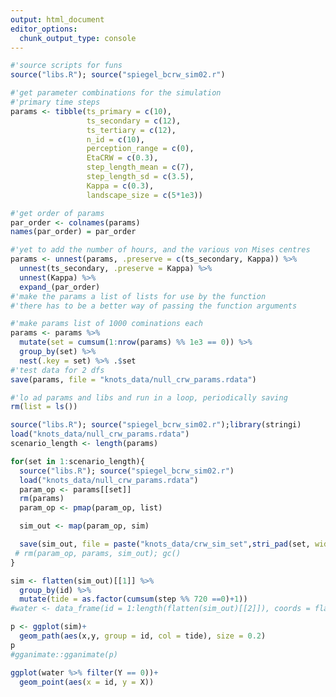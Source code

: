 ```yaml
---
output: html_document
editor_options:
  chunk_output_type: console
---
```


```r
#'source scripts for funs
source("libs.R"); source("spiegel_bcrw_sim02.r")
```

```r
#'get parameter combinations for the simulation
#'primary time steps
params <- tibble(ts_primary = c(10),
                 ts_secondary = c(12),
                 ts_tertiary = c(12),
                 n_id = c(10),
                 perception_range = c(0),
                 EtaCRW = c(0.3),
                 step_length_mean = c(7),
                 step_length_sd = c(3.5),
                 Kappa = c(0.3),
                 landscape_size = c(5*1e3))

#'get order of params
par_order <- colnames(params)
names(par_order) = par_order

#'yet to add the number of hours, and the various von Mises centres
params <- unnest(params, .preserve = c(ts_secondary, Kappa)) %>%
  unnest(ts_secondary, .preserve = Kappa) %>%
  unnest(Kappa) %>%
  expand_(par_order)
#'make the params a list of lists for use by the function
#'there has to be a better way of passing the function arguments
```

```r
#'make params list of 1000 cominations each
params <- params %>%
  mutate(set = cumsum(1:nrow(params) %% 1e3 == 0)) %>%
  group_by(set) %>%
  nest(.key = set) %>% .$set
#'test data for 2 dfs
save(params, file = "knots_data/null_crw_params.rdata")
```

```r
#'lo ad params and libs and run in a loop, periodically saving
rm(list = ls())

source("libs.R"); source("spiegel_bcrw_sim02.r");library(stringi)
load("knots_data/null_crw_params.rdata")
scenario_length <- length(params)

for(set in 1:scenario_length){
  source("libs.R"); source("spiegel_bcrw_sim02.r")
  load("knots_data/null_crw_params.rdata")
  param_op <- params[[set]]
  rm(params)
  param_op <- pmap(param_op, list)

  sim_out <- map(param_op, sim)

  save(sim_out, file = paste("knots_data/crw_sim_set",stri_pad(set, width = 4, pad = 0),".rdata"))
 # rm(param_op, params, sim_out); gc()
}

```

```r
sim <- flatten(sim_out)[[1]] %>%
  group_by(id) %>%
  mutate(tide = as.factor(cumsum(step %% 720 ==0)+1))
#water <- data_frame(id = 1:length(flatten(sim_out)[[2]]), coords = flatten(sim_out)[[2]] %>% map(function(x){ st_coordinates(x) %>% as.data.frame()})) %>% unnest()

p <- ggplot(sim)+
  geom_path(aes(x,y, group = id, col = tide), size = 0.2)
p
#gganimate::gganimate(p)
```

```r
ggplot(water %>% filter(Y == 0))+
  geom_point(aes(x = id, y = X))
```
